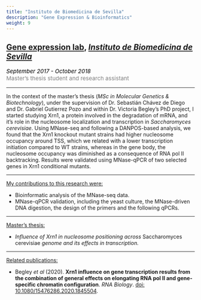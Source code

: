 ```yaml
---
title: "Instituto de Biomedicina de Sevilla"
description: "Gene Expression & Bioinformatics"
weight: 9
---
```


## <a href="https://www.ibis-sevilla.es/investigacion/oncohematologia-y-genetica/expresion-genica/chavez-de-diego-sebastian.aspx" target="_blank">Gene expression lab</a>, <a href="https://www.ibis-sevilla.es/"  target="_blank"><i>Instituto de Biomedicina de Sevilla</i></a>

<p style='font-size:15px;color:gray'><em style='color:black;'>*September 2017 - October 2018*</em><br>
Master's thesis student and research assistant</p>

---

In the context of the master's thesis (*MSc in Molecular Genetics & Biotechnology*), under the supervision of Dr. Sebastián Chávez de Diego and Dr. Gabriel Gutierrez Pozo and within Dr. Victoria Begley's PhD project, I started studying Xrn1, a protein involved in the degradation of mRNA, and it's role in the nucleosome localization and transcription in *Saccharomyces cerevisiae*. Using MNase-seq and following a DANPOS-based analysis, we found that the Xrn1 knockout mutant strains had higher nucleosome occupancy around TSS, which we related with a lower transcription initiation compared to WT strains, whereas in the gene body, the nucleosome occupancy was diminished as a consequence of RNA pol II backtracking. Results were validated using MNase-qPCR of two selected genes in Xrn1 conditional mutants.

---

<ins>My contributions to this research were:</ins>

* Bioinformatic analysis of the MNase-seq data. <br>
* MNase-qPCR validation, including the yeast culture, the MNase-driven DNA digestion, the design of the primers and the following qPCRs.



---

<ins>Master's thesis:</ins>

* *Influence of Xrn1 in nucleosome positioning across </em>Saccharomyces cerevisiae<em> genome and its effects in transcription.*

---

<ins>Related publications:</ins>

* Begley *et al* (2020). **Xrn1 influence on gene transcription results from the combination of general effects on elongating RNA pol II and gene-specific chromatin configuration**. *RNA Biology*. [doi: 10.1080/15476286.2020.1845504](https://doi.org/10.1080/15476286.2020.1845504).
